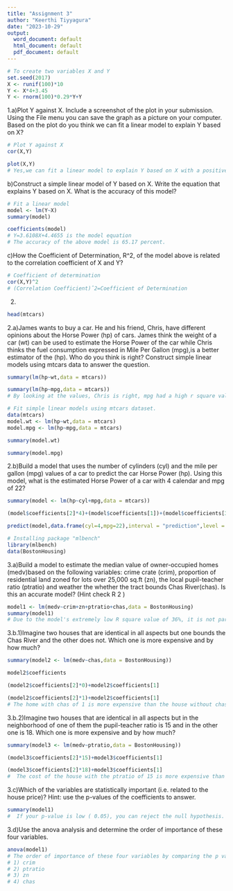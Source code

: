---
title: "Assignment 3"
author: "Keerthi Tiyyagura"
date: "2023-10-29"
output:
  word_document: default
  html_document: default
  pdf_document: default
---

```{r}
# To create two variables X and Y
set.seed(2017)
X <- runif(100)*10
Y <- X*4+3.45
Y <- rnorm(100)*0.29*Y+Y
```
1.a)Plot Y against X. Include a screenshot of the plot in your submission. Using the File menu you can save the graph as a picture on your computer. Based on the plot do you think we can fit a linear model to explain Y based on X?
```{r}
# Plot Y against X
cor(X,Y)
```
```{r}
plot(X,Y)
# Yes,we can fit a linear model to explain Y based on X with a positive correlation.
```
b)Construct a simple linear model of Y based on X. Write the equation that explains Y based on X. What is the accuracy of this model?
```{r}
# Fit a linear model
model <- lm(Y~X)
summary(model)
```
```{r}
coefficients(model)
# Y=3.6108X+4.4655 is the model equation
# The accuracy of the above model is 65.17 percent.
```
c)How the Coefficient of Determination, R^2, of the model above is related to the correlation coefficient of X and Y?
```{r}
# Coefficient of determination
cor(X,Y)^2
# (Correlation Coefficient)ˆ2=Coefficient of Determination
```
2.
```{r}
head(mtcars)
```
2.a)James wants to buy a car. He and his friend, Chris, have different opinions about the Horse Power (hp) of cars. James think the weight of a car (wt) can be used to estimate the Horse Power of the car while Chris thinks the fuel consumption expressed in Mile Per Gallon (mpg),is a better estimator of the (hp). Who do you think is right? Construct simple linear models using mtcars data to answer the question.
```{r}
summary(lm(hp~wt,data = mtcars))
```

```{r}
summary(lm(hp~mpg,data = mtcars))
# By looking at the values, Chris is right, mpg had a high r square value of 60% compared to weight.
```

```{r}
# Fit simple linear models using mtcars dataset.
data(mtcars)
model.wt <- lm(hp~wt,data = mtcars)
model.mpg <- lm(hp~mpg,data = mtcars)
```

```{r}
summary(model.wt)
```

```{r}
summary(model.mpg)
```
2.b)Build a model that uses the number of cylinders (cyl) and the mile per gallon (mpg) values of a car to predict the car Horse Power (hp). Using this model, what is the estimated Horse Power of a car with 4 calendar and mpg of 22?
```{r}
summary(model <- lm(hp~cyl+mpg,data = mtcars))
```

```{r}
(model$coefficients[2]*4)+(model$coefficients[1])+(model$coefficients[3]*22)
```

```{r}
predict(model,data.frame(cyl=4,mpg=22),interval = "prediction",level = 0.85)
```

```{r}
# Installing package "mlbench"
library(mlbench)
data(BostonHousing)
```
3.a)Build a model to estimate the median value of owner-occupied homes (medv)based on the following variables: crime crate (crim), proportion of residential land zoned for lots over 25,000 sq.ft (zn), the local pupil-teacher ratio (ptratio) and weather the whether the tract bounds Chas River(chas). Is this an accurate model? (Hint check R 2 ) 
```{r}
model1 <- lm(medv~crim+zn+ptratio+chas,data = BostonHousing)
summary(model1)
# Due to the model's extremely low R square value of 36%, it is not particularly accurate.
```
3.b.1)Imagine two houses that are identical in all aspects but one bounds the Chas River and the other does not. Which one is more expensive and by how much?
```{r}
summary(model2 <- lm(medv~chas,data = BostonHousing))
```

```{r}
model2$coefficients
```

```{r}
(model2$coefficients[2]*0)+model2$coefficients[1]
```

```{r}
(model2$coefficients[2]*1)+model2$coefficients[1]
# The home with chas of 1 is more expensive than the house without chas of 0 with a value of 4.3 utility
```
3.b.2)Imagine two houses that are identical in all aspects but in the neighborhood of one of them the pupil-teacher ratio is 15 and in the other one is 18. Which one is more expensive and by how much?
```{r}
summary(model3 <- lm(medv~ptratio,data = BostonHousing))
```

```{r}
(model3$coefficients[2]*15)+model3$coefficients[1]
```

```{r}
(model3$coefficients[2]*18)+model3$coefficients[1]
#  The cost of the house with the ptratio of 15 is more expensive than the cost of the house with the ptratio 18 with a value of 6.47.
```
3.c)Which of the variables are statistically important (i.e. related to the house price)? Hint: use the p-values of the coefficients to answer.
```{r}
summary(model1)
#  If your p-value is low ( 0.05), you can reject the null hypothesis.
```
3.d)Use the anova analysis and determine the order of importance of these four variables.
```{r}
anova(model1)
# The order of importance of these four variables by comparing the p values are
# 1) crim
# 2) ptratio
# 3) zn
# 4) chas
```











